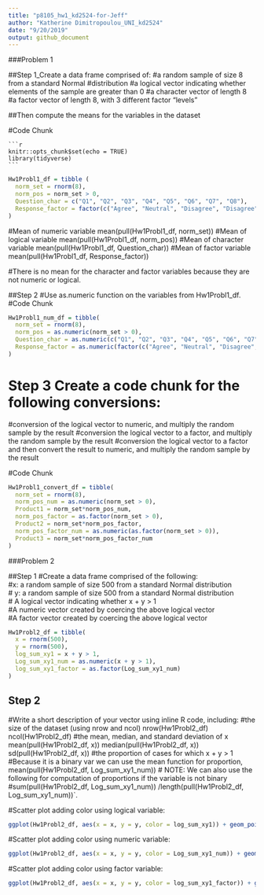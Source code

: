 ```yaml
---
title: "p8105_hw1_kd2524-for-Jeff"
author: "Katherine Dimitropoulou_UNI_kd2524"
date: "9/20/2019"
output: github_document
---
```


###Problem 1

##Step 1_Create a data frame comprised of:
#a random sample of size 8 from a standard Normal #distribution
#a logical vector indicating whether elements of the sample are greater than 0
#a character vector of length 8
#a factor vector of length 8, with 3 different factor “levels”

##Then compute the means for the variables in the dataset

#Code Chunk

	```r
	knitr::opts_chunk$set(echo = TRUE)
	library(tidyverse)
	```
```r
Hw1Probl1_df = tibble (
  norm_set = rnorm(8),
  norm_pos = norm_set > 0,
  Question_char = c("Q1", "Q2", "Q3", "Q4", "Q5", "Q6", "Q7", "Q8"),
  Response_factor = factor(c("Agree", "Neutral", "Disagree", "Disagree", "Agree", "Neutral", "Neutral", "Agree"))
)
```
#Mean of numeric variable 
mean(pull(Hw1Probl1_df, norm_set))
#Mean of logical variable 
mean(pull(Hw1Probl1_df, norm_pos))
#Mean of character variable 
mean(pull(Hw1Probl1_df, Question_char))
#Mean of factor variable 
mean(pull(Hw1Probl1_df, Response_factor))

#There is no mean for the character and factor variables because they are not numeric or logical.

##Step 2
#Use as.numeric function on the variables from Hw1Probl1_df. 
#Code Chunk
```r
Hw1Probl1_num_df = tibble(
  norm_set = rnorm(8),
  norm_pos = as.numeric(norm_set > 0),
  Question_char = as.numeric(c("Q1", "Q2", "Q3", "Q4", "Q5", "Q6", "Q7","Q8")),
  Response_factor = as.numeric(factor(c("Agree", "Neutral", "Disagree", "Disagree", "Agree", "Neutral", "Neutral", "Agree")))
)
```
# Step 3 Create a code chunk for the following conversions:
#conversion of  the logical vector to numeric, and multiply the random sample by the result
#conversion the logical vector to a factor, and multiply the random sample by the result
#conversion the logical vector to a factor and then convert the result to numeric, and multiply the random sample by the result

#Code Chunk
```r
Hw1Probl1_convert_df = tibble(
  norm_set = rnorm(8),
  norm_pos_num = as.numeric(norm_set > 0),
  Product1 = norm_set*norm_pos_num,
  norm_pos_factor = as.factor(norm_set > 0),
  Product2 = norm_set*norm_pos_factor,
  norm_pos_factor_num = as.numeric(as.factor(norm_set > 0)),
  Product3 = norm_set*norm_pos_factor_num
)
```

###Problem 2

##Step 1
#Create a data frame comprised of the following:  
#x: a random sample of size 500 from a standard Normal distribution  
# y: a random sample of size 500 from a standard Normal distribution  
# A logical vector indicating whether x + y > 1  
#A numeric vector created by coercing the above logical vector  
#A factor vector created by coercing the above logical vector  
```r
Hw1Probl2_df = tibble(
  x = rnorm(500),
  y = rnorm(500),
  log_sum_xy1 = x + y > 1,
  Log_sum_xy1_num = as.numeric(x + y > 1),
  log_sum_xy1_factor = as.factor(Log_sum_xy1_num)
)
```
## Step 2
#Write a short description of your vector using inline R code, including: 
#the size of the dataset (using nrow and ncol) 
 nrow(Hw1Probl2_df)
 ncol(Hw1Probl2_df)
#the mean, median, and standard deviation of x 
 mean(pull(Hw1Probl2_df, x))
 median(pull(Hw1Probl2_df, x))
 sd(pull(Hw1Probl2_df, x))
#the proportion of cases for which x + y > 1
#Because it is a binary var we can use the mean function for proportion, 
 mean(pull(Hw1Probl2_df, Log_sum_xy1_num))
# NOTE: We can also use the following for computation of proportions if the variable is not binary #sum(pull(Hw1Probl2_df, Log_sum_xy1_num)) /length(pull(Hw1Probl2_df, Log_sum_xy1_num))`.
 

 
#Scatter plot adding color using logical variable:
```r
ggplot(Hw1Probl2_df, aes(x = x, y = y, color = log_sum_xy1)) + geom_point()
```
 
#Scatter plot adding color using numeric variable:
```r
ggplot(Hw1Probl2_df, aes(x = x, y = y, color = Log_sum_xy1_num)) + geom_point()
```
 
#Scatter plot adding color using factor variable:
```r
ggplot(Hw1Probl2_df, aes(x = x, y = y, color = log_sum_xy1_factor)) + geom_point()
```



